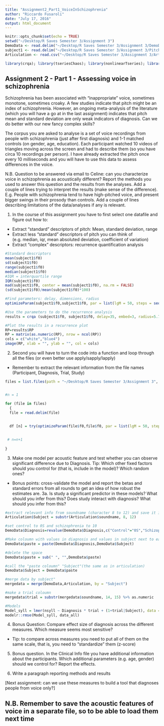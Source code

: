 ```yaml
---
title: "Assignment2_Part1_VoiceInSchizophrenia"
author: "Riccardo Fusaroli"
date: "July 17, 2016"
output: html_document
---
```


```r

knitr::opts_chunk$set(echo = TRUE)
setwd("~/Desktop/R Saves Semester 3/Assignment 3")
DemoData <- read.delim("~/Desktop/R Saves Semester 3/Assignment 3/DemoData.txt")
subject1 <- read.delim("~/Desktop/R Saves Semester 3/Assignment 3/Pitch/Study1D0S101T2_f0.txt")
Articulation <- read.csv("~/Desktop/R Saves Semester 3/Assignment 3/Articulation.txt")

library(crqa); library(tseriesChaos); library(nonlinearTseries); library(SparseM); library(lme4); library(plyr)
```

## Assignment 2 - Part 1 - Assessing voice in schizophrenia

Schizophrenia has been associated with "inappropriate" voice, sometimes monotone, sometimes croaky. A few studies indicate that pitch might be an index of schizophrenia. However, an ongoing meta-analysis of the literature (which you will have a go at in the last assignment) indicates that pitch mean and standard deviation are only weak indicators of diagnosis. Can we do better with our new fancy complex skills?

The corpus you are asked to analyse is a set of voice recordings from people with schizophrenia (just after first diagnosis) and 1-1 matched controls (on gender, age, education). Each participant watched 10 videos of triangles moving across the screen and had to describe them (so you have circa 10 recordings per person). I have already extracted the pitch once every 10 milliseconds and you will have to use this data to assess differences in the voice.

N.B. Question to be answered via email to Celine: can you characterize voice in schizophrenia as acoustically different? Report the methods you used to answer this question and the results from the analyses. Add a couple of lines trying to interpret the results (make sense of the difference). E.g. People with schizophrenia tend to have high-pitched voice, and present bigger swings in their prosody than controls. Add a couple of lines describing limitations of the data/analyses if any is relevant.

1. In the course of this assignment you have to first select one datafile and figure out how to:

- Extract "standard" descriptors of pitch: Mean, standard deviation, range
- Extract less "standard" descriptors of pitch you can think of (e.g. median, iqr, mean absoluted deviation, coefficient of variation)
- Extract "complex" descriptors: recurrence quantification analysis

```r
#Standard descriptors
mean(subject1$f0)
sd(subject1$f0)
range(subject1$f0)
median(subject1$f0)
#IQR = interquartile range
IQR(subject1$f0)
mad(subject1$f0, center = mean(subject1$f0), na.rm = FALSE)
(sd(subject1$f0)/mean(subject1$f0)*100)

#Find parameters: delay, dimensions, radius
optimizeParam(subject1$f0,subject1$f0, par = list(lgM = 50, steps = seq(1,6,1),radiusspan = 100, radiussample = 40, normalize = 0, rescale = 0, mindiagline = 2, minvertline = 2, tw = 0, whiteline = FALSE, recpt = FALSE, fnnpercent = 10, typeami = "mindip"), min.rec = 3.5, max.rec = 4.5)

#Use the parameters to do the recurrence analysis
results = crqa (subject1$f0, subject1$f0, delay=35, embed=3, radius=5.717789,normalize=0,rescale=0,mindiagline = 2,minvertline = 2)

#Plot the results in a recurrence plot
RP=results$RP
RP = matrix(as.numeric(RP), nrow = ncol(RP)) 
cols = c("white","blue4")
image(RP, xlab = "", ylab = "", col = cols)


```

2. Second you will have to turn the code into a function and loop through all the files (or even better use apply/sapply/lapply)
- Remember to extract the relevant information from the file names (Participant, Diagnosis, Trial, Study)

```r
files = list.files(path = "~/Desktop/R Saves Semester 3/Assignment 3", pattern = "^Study2", recursive = TRUE)


#n = 1

for (file in files)
  {
  file = read.delim(file)
  
  
  df [n] = try(optimizeParam(file$f0,file$f0, par = list(lgM = 50, steps = seq(1,6,1),radiusspan = 100, radiussample = 40, normalize = 0, rescale = 0, mindiagline = 2, minvertline = 2, tw = 0, whiteline = FALSE, recpt = FALSE, fnnpercent = 10, typeami = "mindip"), min.rec = 3.5, max.rec = 4.5))

  
 # n=n+1
  
}
```

3. Make one model per acoustic feature and test whether you can observe significant difference due to Diagnosis. Tip: Which other fixed factors should you control for (that is, include in the model)? Which random ones?
- Bonus points: cross-validate the model and report the betas and standard errors from all rounds to get an idea of how robust the estimates are. 
3a. Is study a significant predictor in these models? What should you infer from this? Does study interact with diagnosis? What should you infer from this?

```r
#extract relevant info from soundname (character 8 to 12) and save it in a new variable called subject
Articulation$Subject = substr(Articulation$soundname, 8, 12)

#set control to 0S and schizophrenia to 10
DemoData$Diagnosis=revalue(DemoData$Diagnosis,c("Control"="0S","Schizophrenia"="1S"))

#Make coloumn with values in diagnosis and values in subject next to each other
DemoData$paste = paste(DemoData$Diagnosis,DemoData$Subject)

#delete the space 
DemoData$paste = sub(" ", "",DemoData$paste)

#call the "paste coloumn" "Subject"(the same as in articulation)
DemoData$Subject = DemoData$paste

#merge data by subject"
mergedata = merge(DemoData,Articulation, by = "Subject")

#make a trial coloumn
mergedata$trial = substr(mergedata$soundname, 14, 15) %>% as.numeric

#Models
Model_syll = lmer(nsyll ~ Diagnosis * trial + (1+trial|Subject), data = data_all)
modelr::rmse(Model_syll, data_all)

```

4. Bonus Question: Compare effect size of diagnosis across the different measures. Which measure seems most sensitive?
- Tip: to compare across measures you need to put all of them on the same scale, that is, you need to "standardize" them (z-score)

5. Bonus question. In the Clinical Info file you have additional information about the participants. Which additional parameters (e.g. age, gender) should we control for? Report the effects.

6. Write a paragraph reporting methods and results

[Next assignment: can we use these measures to build a tool that diagnoses people from voice only?]

## N.B. Remember to save the acoustic features of voice in a separate file, so to be able to load them next time